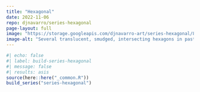 ```yaml
---
title: "Hexagonal"
date: 2022-11-06
repo: djnavarro/series-hexagonal
page-layout: full
image: "https://storage.googleapis.com/djnavarro-art/series-hexagonal/800/smudged-hexagon_010_1749.png"
image-alt: "Several translucent, smudged, intersecting hexagons in pastel colours that look as if they are emerging from clouds"
---
```

   
::: {.grid}
  
```r
#| echo: false
#| label: build-series-hexagonal
#| message: false
#| results: asis
source(here::here("_common.R"))
build_series("series-hexagonal")
```
   
:::
   
